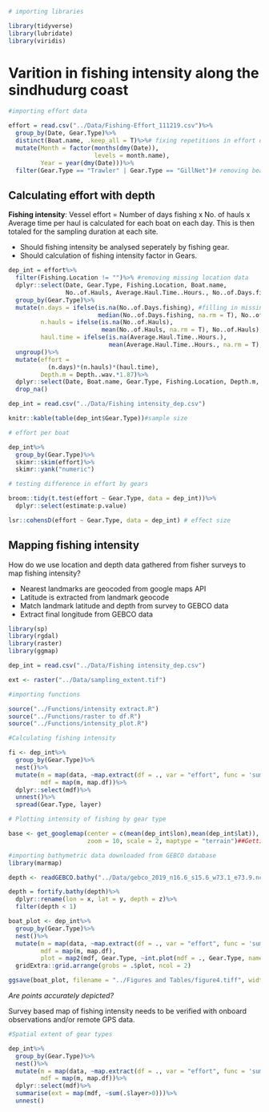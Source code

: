 
```r
# importing libraries

library(tidyverse)
library(lubridate)
library(viridis)
```

  
# Varition in fishing intensity along the sindhudurg coast

```r
#importing effort data

effort = read.csv("../Data/Fishing-Effort_111219.csv")%>%
  group_by(Date, Gear.Type)%>%
  distinct(Boat.name, .keep_all = T)%>%# fixing repetitions in effort data
  mutate(Month = factor(months(dmy(Date)), 
                        levels = month.name),
         Year = year(dmy(Date)))%>%
  filter(Gear.Type == "Trawler" | Gear.Type == "GillNet")# removing beach seines and purse seines

```

## Calculating effort with depth

__Fishing intensity__: Vessel effort = Number of days fishing x No. of hauls x Average time per haul is calculated for each boat on each day. This is then totaled for the sampling duration at each site.

- Should fishing intensity be analysed seperately by fishing gear.
- Should calculation of fishing intensity factor in Gears.


```r

dep_int = effort%>% 
  filter(Fishing.Location != "")%>% #removing missing location data
  dplyr::select(Date, Gear.Type, Fishing.Location, Boat.name,
                No..of.Hauls, Average.Haul.Time..Hours., No..of.Days.fishing, Depth..wav.)%>%
  group_by(Gear.Type)%>%
  mutate(n.days = ifelse(is.na(No..of.Days.fishing), #filling in missing data with means
                         median(No..of.Days.fishing, na.rm = T), No..of.Days.fishing),
         n.hauls = ifelse(is.na(No..of.Hauls), 
                          mean(No..of.Hauls, na.rm = T), No..of.Hauls),
         haul.time = ifelse(is.na(Average.Haul.Time..Hours.), 
                            mean(Average.Haul.Time..Hours., na.rm = T), Average.Haul.Time..Hours.))%>%
  ungroup()%>%
  mutate(effort = 
           (n.days)*(n.hauls)*(haul.time),
         Depth.m = Depth..wav.*1.87)%>%
  dplyr::select(Date, Boat.name, Gear.Type, Fishing.Location, Depth.m, effort)%>%
  drop_na()

```

```r
dep_int = read.csv("../Data/Fishing intensity_dep.csv")

knitr::kable(table(dep_int$Gear.Type))#sample size

# effort per boat

dep_int%>%
  group_by(Gear.Type)%>%
  skimr::skim(effort)%>%
  skimr::yank("numeric")

# testing difference in effort by gears

broom::tidy(t.test(effort ~ Gear.Type, data = dep_int))%>%
  dplyr::select(estimate:p.value)

lsr::cohensD(effort ~ Gear.Type, data = dep_int) # effect size
```

## Mapping fishing intensity

How do we use location and depth data gathered from fisher surveys to map fishing intensity?
  
- Nearest landmarks are geocoded from google maps API 
- Latitude is extracted from landmark geocode
- Match landmark latitude and depth from survey to GEBCO data
- Extract final longitude from GEBCO data

```r
library(sp)
library(rgdal)
library(raster)
library(ggmap)

dep_int = read.csv("../Data/Fishing intensity_dep.csv")

ext <- raster("../Data/sampling_extent.tif")

#importing functions

source("../Functions/intensity extract.R")
source("../Functions/raster to df.R")
source("../Functions/intensity_plot.R")

#Calculating fishing intensity

fi <- dep_int%>%
  group_by(Gear.Type)%>%
  nest()%>%
  mutate(m = map(data, ~map.extract(df = ., var = "effort", func = 'sum')),
         mdf = map(m, map.df))%>%
  dplyr::select(mdf)%>%
  unnest()%>%
  spread(Gear.Type, layer)

# Plotting intensity of fishing by gear type

base <- get_googlemap(center = c(mean(dep_int$lon),mean(dep_int$lat)), 
                      zoom = 10, scale = 2, maptype = "terrain")##Getting basemap

#importing bathymetric data downloaded from GEBCO database
library(marmap)

depth <- readGEBCO.bathy("../Data/gebco_2019_n16.6_s15.6_w73.1_e73.9.nc")

depth = fortify.bathy(depth)%>%
  dplyr::rename(lon = x, lat = y, depth = z)%>%
  filter(depth < 1)

boat_plot <- dep_int%>%
  group_by(Gear.Type)%>%
  nest()%>%
  mutate(m = map(data, ~map.extract(df = ., var = "effort", func = 'sum')),
         mdf = map(m, map.df),
         plot = map2(mdf, Gear.Type, ~int.plot(mdf = ., Gear.Type, name = "Fishing intensity")))%>%
  gridExtra::grid.arrange(grobs = .$plot, ncol = 2)

ggsave(boat_plot, filename = "../Figures and Tables/figure4.tiff", width = 8, height = 4.5, dpi = 300)
```


*Are points accurately depicted?*
  
  Survey based map of fishing intensity needs to be verified with onboard observations and/or remote GPS data.

```r
#Spatial extent of gear types

dep_int%>%
  group_by(Gear.Type)%>%
  nest()%>%
  mutate(m = map(data, ~map.extract(df = ., var = "effort", func = 'sum')),
         mdf = map(m, map.df))%>%
  dplyr::select(mdf)%>%
  summarise(ext = map(mdf, ~sum(.$layer>0)))%>%
  unnest()
```

